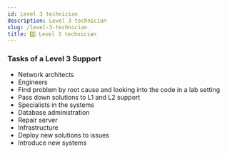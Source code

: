 ```yaml
---
id: Level 3 technician
description: Level 3 technician
slug: /level-3-technician
title: 3️⃣ Level 3 technician
---
```



### Tasks of a Level 3 Support

- Network architects
- Engineers
- Find problem by root cause and looking into the code in a lab setting
- Pass down solutions to L1 and L2 support
- Specialists in the systems
- Database administration
- Repair server
- Infrastructure
- Deploy new solutions to issues
- Introduce new systems